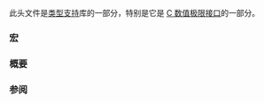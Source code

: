 {{cpp/header/title|cfloat}}
{{cpp/header/navbar}}
{{cpp/header/c}}

此头文件是[[cpp/types|类型支持]]库的一部分，特别是它是 [[cpp/types/climits|C 数值极限接口]]的一部分。

===宏===
{{dsc begin}}
{{dsc inc|cpp/types/dsc FLT_RADIX}}
{{dsc inc|cpp/types/dsc DECIMAL_DIG}}
{{dsc inc|cpp/types/dsc fp_DECIMAL_DIG}}
{{dsc inc|cpp/types/dsc fp_MIN}}
{{dsc inc|cpp/types/dsc fp_TRUE_MIN}}
{{dsc inc|cpp/types/dsc fp_MAX}}
{{dsc inc|cpp/types/dsc fp_EPSILON}}
{{dsc inc|cpp/types/dsc fp_DIG}}
{{dsc inc|cpp/types/dsc fp_MANT_DIG}}
{{dsc inc|cpp/types/dsc fp_MIN_EXP}}
{{dsc inc|cpp/types/dsc fp_MIN_10_EXP}}
{{dsc inc|cpp/types/dsc fp_MAX_EXP}}
{{dsc inc|cpp/types/dsc fp_MAX_10_EXP}}
{{dsc inc|cpp/types/dsc FLT_ROUNDS}}
{{dsc inc|cpp/types/dsc FLT_EVAL_METHOD}}
{{dsc inc|cpp/types/dsc fp_HAS_SUBNORM}}
{{dsc end}}

===概要===
{{source|1=
#define FLT_ROUNDS           /* 见定义 */
#define FLT_EVAL_METHOD      /* 见定义 */
#define FLT_HAS_SUBNORM      /* 见定义 */
#define DBL_HAS_SUBNORM      /* 见定义 */
#define LDBL_HAS_SUBNORM     /* 见定义 */
#define FLT_RADIX            /* 见定义 */
#define FLT_MANT_DIG         /* 见定义 */
#define DBL_MANT_DIG         /* 见定义 */
#define LDBL_MANT_DIG        /* 见定义 */
#define FLT_DECIMAL_DIG      /* 见定义 */
#define DBL_DECIMAL_DIG      /* 见定义 */
#define LDBL_DECIMAL_DIG     /* 见定义 */
#define DECIMAL_DIG          /* 见定义 */
#define FLT_DIG              /* 见定义 */
#define DBL_DIG              /* 见定义 */
#define LDBL_DIG             /* 见定义 */
#define FLT_MIN_EXP          /* 见定义 */
#define DBL_MIN_EXP          /* 见定义 */
#define LDBL_MIN_EXP         /* 见定义 */
#define FLT_MIN_10_EXP       /* 见定义 */
#define DBL_MIN_10_EXP       /* 见定义 */
#define LDBL_MIN_10_EXP      /* 见定义 */
#define FLT_MAX_EXP          /* 见定义 */
#define DBL_MAX_EXP          /* 见定义 */
#define LDBL_MAX_EXP         /* 见定义 */
#define FLT_MAX_10_EXP       /* 见定义 */
#define DBL_MAX_10_EXP       /* 见定义 */
#define LDBL_MAX_10_EXP      /* 见定义 */
#define FLT_MAX              /* 见定义 */
#define DBL_MAX              /* 见定义 */
#define LDBL_MAX             /* 见定义 */
#define FLT_EPSILON          /* 见定义 */
#define DBL_EPSILON          /* 见定义 */
#define LDBL_EPSILON         /* 见定义 */
#define FLT_MIN              /* 见定义 */
#define DBL_MIN              /* 见定义 */
#define LDBL_MIN             /* 见定义 */
#define FLT_TRUE_MIN         /* 见定义 */
#define DBL_TRUE_MIN         /* 见定义 */
#define LDBL_TRUE_MIN        /* 见定义 */
}}

===参阅===
{{dsc begin}}
{{dsc see c|c/types/limits#浮点数类型的极限|浮点数类型的极限|nomono=true}}
{{dsc end}}

{{langlinks|en|es|ja|ru}}
